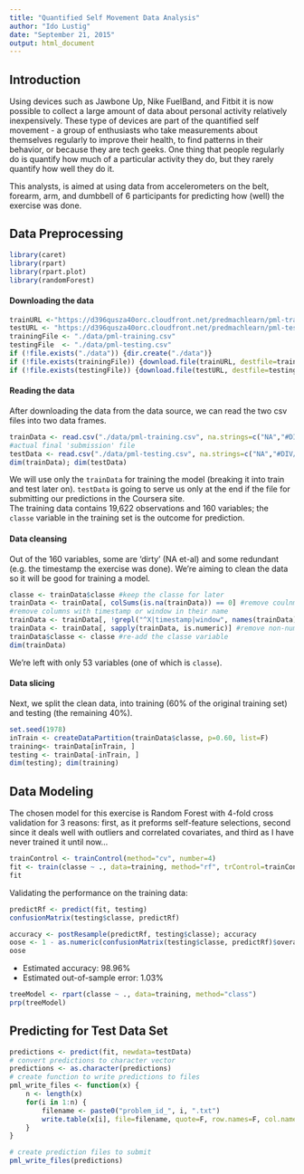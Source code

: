 ```yaml
---
title: "Quantified Self Movement Data Analysis"
author: "Ido Lustig"
date: "September 21, 2015"
output: html_document
---
```


## Introduction  
Using devices such as Jawbone Up, Nike FuelBand, and Fitbit it is now possible to collect a large amount of data about personal activity relatively inexpensively. These type of devices are part of the quantified self movement - a group of enthusiasts who take measurements about themselves regularly to improve their health, to find patterns in their behavior, or because they are tech geeks. One thing that people regularly do is quantify how much of a particular activity they do, but they rarely quantify how well they do it.  

This analysts, is aimed at using data from accelerometers on the belt, forearm, arm, and dumbbell of 6 participants for predicting how (well) the exercise was done.  

## Data Preprocessing  
```r
library(caret)
library(rpart)
library(rpart.plot)
library(randomForest)
```

#### Downloading the data  
```r
trainURL <-"https://d396qusza40orc.cloudfront.net/predmachlearn/pml-training.csv"
testURL <- "https://d396qusza40orc.cloudfront.net/predmachlearn/pml-testing.csv"
trainingFile <- "./data/pml-training.csv"
testingFile  <- "./data/pml-testing.csv"
if (!file.exists("./data")) {dir.create("./data")}
if (!file.exists(trainingFile)) {download.file(trainURL, destfile=trainingFile)}
if (!file.exists(testingFile)) {download.file(testURL, destfile=testingFile)}
```  

#### Reading the data  
After downloading the data from the data source, we can read the two csv files into two data frames.  
```r
trainData <- read.csv("./data/pml-training.csv", na.strings=c("NA","#DIV/0!",""))
#actual final 'submission' file
testData <- read.csv("./data/pml-testing.csv", na.strings=c("NA","#DIV/0!","")) 
dim(trainData); dim(testData)
```
We will use only the `trainData` for training the model (breaking it into train and test later on). `testData` is going to serve us only at the end if the file for submitting our predictions in the Coursera site.  
The training data contains 19,622 observations and 160 variables; the `classe` variable in the training set is the outcome for prediction.  

#### Data cleansing  
Out of the 160 variables, some are 'dirty' (NA et-al) and some redundant (e.g. the timestamp the exercise was done). We're aiming to clean the data so it will be good for training a model.  
```r
classe <- trainData$classe #keep the classe for later
trainData <- trainData[, colSums(is.na(trainData)) == 0] #remove coulnms with missing data
#remove columns with timestamp or window in their name
trainData <- trainData[, !grepl("^X|timestamp|window", names(trainData))]
trainData <- trainData[, sapply(trainData, is.numeric)] #remove non-numerical columns
trainData$classe <- classe #re-add the classe variable
dim(trainData)
```
We're left with only 53 variables (one of which is `classe`).  

#### Data slicing  
Next, we split the clean data, into training (60% of the original training set) and testing (the remaining 40%).  
```r
set.seed(1978)
inTrain <- createDataPartition(trainData$classe, p=0.60, list=F)
training<- trainData[inTrain, ]
testing <- trainData[-inTrain, ]
dim(testing); dim(training)
```

## Data Modeling  
The chosen model for this exercise is Random Forest with 4-fold cross validation for 3 reasons: first, as it preforms self-feature selections, second since it deals well with outliers and correlated covariates, and third as I have never trained it until now...  
```r
trainControl <- trainControl(method="cv", number=4)
fit <- train(classe ~ ., data=training, method="rf", trControl=trainControl)
fit
```

Validating the performance on the training data:  
```r
predictRf <- predict(fit, testing)
confusionMatrix(testing$classe, predictRf)

accuracy <- postResample(predictRf, testing$classe); accuracy
oose <- 1 - as.numeric(confusionMatrix(testing$classe, predictRf)$overall[1])
oose
```
* Estimated accuracy: 98.96%  
* Estimated out-of-sample error: 1.03%  

```r
treeModel <- rpart(classe ~ ., data=training, method="class")
prp(treeModel)
```

## Predicting for Test Data Set
```r
predictions <- predict(fit, newdata=testData)
# convert predictions to character vector
predictions <- as.character(predictions)
# create function to write predictions to files
pml_write_files <- function(x) {
    n <- length(x)
    for(i in 1:n) {
        filename <- paste0("problem_id_", i, ".txt")
        write.table(x[i], file=filename, quote=F, row.names=F, col.names=F)
    }
}

# create prediction files to submit
pml_write_files(predictions)
```